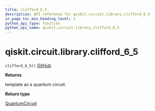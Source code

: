 ```yaml
---
title: clifford_6_5
description: API reference for qiskit.circuit.library.clifford_6_5
in_page_toc_min_heading_level: 1
python_api_type: function
python_api_name: qiskit.circuit.library.clifford_6_5
---
```


# qiskit.circuit.library.clifford\_6\_5

<span id="qiskit.circuit.library.clifford_6_5" />

`clifford_6_5()` [GitHub](https://github.com/qiskit/qiskit/tree/stable/0.19/qiskit/circuit/library/templates/clifford/clifford_6_5.py "view source code")

**Returns**

template as a quantum circuit.

**Return type**

[QuantumCircuit](qiskit.circuit.QuantumCircuit "qiskit.circuit.QuantumCircuit")

